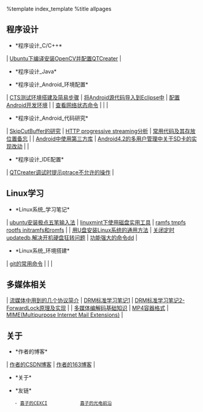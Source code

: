 
%template index_template
%title allpages

==程序设计==
* *程序设计_C/C++*
| [[程序设计_C&C++_Ubuntu下编译安装OpenCV并配置QTCreater|Ubuntu下编译安装OpenCV并配置QTCreater]] |

* *程序设计_Java*


* *程序设计_Android_环境配置*
| [[程序设计_Android_环境配置_CTS测试环境搭建及简易步骤|CTS测试环境搭建及简易步骤]] | [[程序设计_Android_环境配置_将Android源代码导入到Eclipse中|将Android源代码导入到Eclipse中]] | [[程序设计_Android_环境配置_配置Android开发环境|配置Android开发环境]] |
| [[程序设计_Android环境配置_查看网络状态命令|查看网络状态命令]]                    |                                                                                             |                                                                       |


* *程序设计_Android_代码研究*
| [[程序设计_Android_代码研究_SkipCutBuffer的研究|SkipCutBuffer的研究]]     | [[程序设计_Android_代码研究_HTTP-progressive-streaming分析|HTTP progressive streaming分析]]                         | [[程序设计_Android_代码研究_常用代码及其存放位置备忘|常用代码及其存放位置备忘]] |
| [[程序设计_Android_代码研究_Android中使用第三方库|Android中使用第三方库]] | [[程序设计_Android_代码研究_Android4.2的多用户管理中关于SD卡的实现改动|Android4.2的多用户管理中关于SD卡的实现改动]] |                                                                                 |

* *程序设计_IDE配置*
| [[程序设计_IDE配置_QTCreater调试时提示ptrace不允许的操作|QTCreater调试时提示ptrace不允许的操作]] |

==Linux学习==
* *Linux系统_学习笔记*
| [[Linux系统_学习笔记_ubuntu安装极点五笔输入法|ubuntu安装极点五笔输入法]]          | [[Linux系统_学习笔记_linuxmint下使用磁盘实用工具|linuxmint下使用磁盘实用工具]]                     | [[Linux系统_学习笔记_tmpfs|ramfs tmpfs rootfs initramfs和romfs]] |
| [[Linuxt系统_学习笔记_用U盘安装Linux系统的通用方法|用U盘安装Linux系统的通用方法]] | [[Linux系统_学习笔记_关闭定时updatedb,解决开机硬盘狂转问题|关闭定时updatedb,解决开机硬盘狂转问题]] | [[Linux系统_学习笔记_功能强大的命令dd|功能强大的命令dd]]         |


* *Linux系统_环境搭建*
| [[Linux系统_环境搭建_git的常用命令|git的常用命令]] | | |


==多媒体相关==
| [[多媒体相关_流媒体中用到的几个协议简介|流媒体中用到的几个协议简介]] | [[多媒体相关_DRM标准学习笔记1|DRM标准学习笔记1]] | [[多媒体相关_DRM标准学习笔记2-ForwardLock原理及实现|DRM标准学习笔记2-ForwardLock原理及实现]] |
| [[多媒体相关_多媒体编解码基础知识|多媒体编解码基础知识]]             | [[多媒体相关_MP4容器格式|MP4容器格式]]           | [[多媒体相关_MIME|MIME(Multipurpose Internet Mail Extensions)]]                              |


==关于==
* *作者的博客*
| [[http://blog.csdn.net/zzqhost|作者的CSDN博客]] | [[http://zzqhost.blog.163.com|作者的163博客]] |


* *关于*

* *友链*
    - [[http://www.cexci.com/|喜子的CEXCI]]            [[http://www.oeleader.net/|喜子的光电前沿]]
